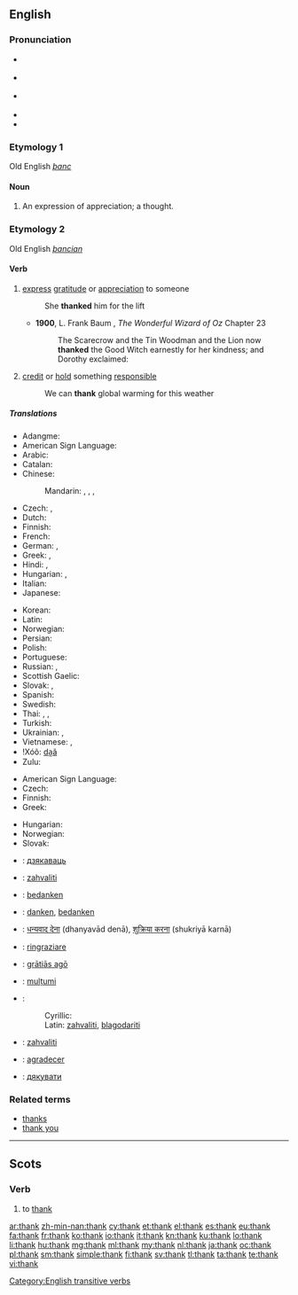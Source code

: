 {{also|thanks}}
==English==

===Pronunciation===
* {{enPR|thăngk}} {{IPA|/θæŋk/}} {{X-SAMPA|/T{Nk/}}
* {{a|UK|US}} {{IPA|[θæŋk]}}
* {{a|æ-tensing|New York}} {{IPA|[θeɪŋk]}}
* {{audio|en-us-thank.ogg|Audio (US)}}
* {{rhymes|æŋk}}

===Etymology 1===
Old English ''[[þanc]]''

====Noun====
{{en-noun}}

# {{obsolete}} An expression of appreciation; a thought.

===Etymology 2===
Old English ''[[þancian]]''

====Verb====
{{en-verb}}

# [[express]] [[gratitude]] or [[appreciation]] to someone
#: She '''thanked''' him for the lift
#* '''1900''', L. Frank Baum , ''The Wonderful Wizard of Oz'' Chapter 23
#*: The Scarecrow and the Tin Woodman and the Lion now '''thanked''' the Good Witch earnestly for her kindness; and Dorothy exclaimed:
# [[credit]] or [[hold]] something [[responsible]]
#: We can '''thank''' global warming for this weather

=====Translations=====
{{trans-top|express gratitude or appreciation to someone}}
* Adangme: {{tø|ada|tsumi}}
* American Sign Language: {{tø|ase|OpenB@Chin-PalmBack OpenB@FromChin-PalmUp}}
* Arabic: {{t-|ar|شكر|tr=shákara}}
* Catalan: {{t+|ca|agrair}}
* Chinese:
*: Mandarin: {{t-|cmn|感謝|sc=Hani}},  {{t-|cmn|感谢|tr=gǎnxiè|sc=Hani}},  {{t|cmn|道謝|sc=Hani}},  {{t|cmn|道谢|tr=dàoxiè|sc=Hani}}
* Czech: {{t-|cs|děkovat}}, {{t-|cs|poděkovat}}
* Dutch: {{t+|nl|danken}}
* Finnish: {{t+|fi|kiittää}}
* French: {{t+|fr|remercier}}
* German: {{t+|de|danken}}, {{t-|de|sich bedanken}}
* Greek: {{t+|el|ευχαριστώ|tr=efcharistó}}, {{t+|el|ευγνωμονώ|tr=evgnomonó}}
* Hindi: {{t-|hi|धन्यवाद देना|tr=dhanyavād denā|xs=Hindi}},  {{t-|hi|शुक्रिया करना|tr=shukriyā karnā|xs=Hindi}}
* Hungarian: {{t+|hu|megköszön}}, {{t+|hu|köszön}}
* Italian: {{t+|it|ringraziare}}
* Japanese: {{t+|ja|感謝|alt=感謝する|tr=かんしゃする, kansha-suru}}
{{trans-mid}}
* Korean: {{t+|ko|감사하다|tr=gamsa-hada|sc=Hang}}
* Latin: {{t-|la|gratias ago}}
* Norwegian: {{t+|no|takke}}
* Persian: {{t+|fa|سپاسگزاری|tr=sepâsgozâri|xs=Persian}}
* Polish: {{t+|pl|dziękować}}
* Portuguese: {{t+|pt|agradecer}}
* Russian: {{t+|ru|благодарить|tr=blagodarít'}} {{impf}}, {{t+|ru|поблагодарить|tr=poblagodarít'}} {{pf.}}
* Scottish Gaelic: {{t-|gd|thoir taing do|xs=Scottish Gaelic}}
* Slovak: {{t-|sk|ďakovať}}, {{t-|sk|poďakovať}}
* Spanish: {{t+|es|agradecer}}
* Swedish: {{t+|sv|tacka}}
* Thai: {{t-|th|ขอบคุณ|tr=kòp-kun}},  {{t-|th|ขอบใจ|tr=kòp-jai}},  {{t-|th|ขอบพระคุณ|tr=kòp-prá-kun}}
* Turkish: {{t+|tr|teşekkür etmek}}
* Ukrainian: {{t+|uk|дякувати|tr=djákuvaty|xs=Ukrainian}},  {{t-|uk|подякувати|tr=podjákuvaty|xs=Ukrainian}}
* Vietnamese: {{t+|vi|cám ơn|xs=Vietnamese}},  {{t+|vi|biết ơn|xs=Vietnamese}}
* !Xóõ: [[da̰ã]]
* Zulu: {{t|zu|bonga|alt=-bonga}}
{{trans-bottom}}

{{trans-top|credit or hold something responsible}}
* American Sign Language: {{tø|ase|OpenB@Chin-PalmBack OpenB@FromChin-PalmUp}}
* Czech: {{t-|cs|poděkovat}}
* Finnish: {{t+|fi|kiittää}}
* Greek: {{t+|el|ευχαριστώ|tr=efcharistó}}
{{trans-mid}}
* Hungarian: {{t+|hu|köszön}}
* Norwegian: {{t+|no|takke}}
* Slovak: {{t-|sk|poďakovať}}
{{trans-bottom}}

{{checktrans-top|express gratitude}}
* {{ttbc|be}}: [[дзякаваць]]
* {{ttbc|sh}}: [[zahvaliti#Bosnian|zahvaliti]]
* {{ttbc|nl}}: [[bedanken]]
* {{ttbc|de}}: [[danken]], [[bedanken]]
* {{ttbc|hi}}: [[धन्यवाद देना]] (dhanyavād denā), [[शुक्रिया करना]] (shukriyā karnā)
* {{ttbc|it}}: [[ringraziare]]
* {{ttbc|la}}: [[gratias ago|grātiās agō]]
{{trans-mid}}
* {{ttbc|ro}}: [[mulțumi]]
* {{ttbc|sh}}:
*: Cyrillic: {{t|sh|захвалити|sc=Cyrl}}
*: Latin: [[zahvaliti#Serbo-Croatian|zahvaliti]], [[blagodariti]]
* {{ttbc|sl}}: [[zahvaliti]]
* {{ttbc|es}}: [[agradecer]]
* {{ttbc|uk}}: [[дякувати]]
{{trans-bottom}}

===Related terms===
* [[thanks]]
* [[thank you]]

[[Category:English transitive verbs]]

----

==Scots==

===Verb===
{{sco-verb|thanks|thankin|thankit|thankit}}

# to [[#English|thank]]

[[ar:thank]]
[[zh-min-nan:thank]]
[[cy:thank]]
[[et:thank]]
[[el:thank]]
[[es:thank]]
[[eu:thank]]
[[fa:thank]]
[[fr:thank]]
[[ko:thank]]
[[io:thank]]
[[it:thank]]
[[kn:thank]]
[[ku:thank]]
[[lo:thank]]
[[li:thank]]
[[hu:thank]]
[[mg:thank]]
[[ml:thank]]
[[my:thank]]
[[nl:thank]]
[[ja:thank]]
[[oc:thank]]
[[pl:thank]]
[[sm:thank]]
[[simple:thank]]
[[fi:thank]]
[[sv:thank]]
[[tl:thank]]
[[ta:thank]]
[[te:thank]]
[[vi:thank]]